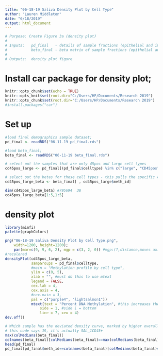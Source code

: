 ```yaml
---
title: "06-18-19 Saliva Density Plot by Cell Type"
author: "Lauren Middleton"
date: "6/18/2019"
output: html_document
---
```

```r
# Purpose: Create Figure 3a (density plot)
# 
# Inputs:   pd_final   - details of sample fractions (epithelial and immune)
#           beta_final - beta matrix of sample fractions (epithelial and immune)
#
# Outputs:  density plot figure
```

# Install car package for density plot;
```r
knitr::opts_chunk$set(echo = TRUE)
knitr::opts_knit$set(root.dir="C:/Users/HP/Documents/Research 2019")
knitr::opts_chunk$set(root.dir="C:/Users/HP/Documents/Research 2019")
#install.packages("car")
```

# Set up
```r
#load final demographics sample dataset;
pd_final <- readRDS("06-11-19 pd_final.rds")

#load beta_final;
beta_final <- readRDS("06-11-19 beta_final.rds")
```


```r
# select out the samples that are only 45pos and large cell types
cd45pos_large <- pd_final[(pd_final$celltype) %in% c("large", "CD45pos"),]

# select out the betas for these cell types - this pulls the specific columns;
cd45pos_large_beta <- beta_final[ , cd45pos_large$meth_id]

dim(cd45pos_large_beta) #795694  38
cd45pos_large_beta[1:5,1:5]
```


# density plot
```r
library(minfi)
palette(graphColors)

png("06-18-19 Saliva Density Plot by Cell Type.png",
    width=1200, height=1200);
    par(mar=c(9, 9, 6, 2), mgp = c(3, 2, 0)) #mgp:(?,distance,moves axis line)
#recolored
densityPlot(cd45pos_large_beta,
            sampGroups = pd_final$celltype,
            #main = "Methylation profile by cell type",
            ylim = c(0, 5),
            xlab = "", #must do this to use mtext
            legend = FALSE,
            cex.lab = 4,
            cex.axis = 4, 
            #cex.main = 3,
            pal = c("purple4", "lightsalmon1"))
            mtext(text = "Percent DNA Methylation", #this increases the distance between x-axis and text
                side = 1, #side 1 = bottom
                line = 7, cex = 4)
dev.off()

# Which sample has the deviated density curve, marked by higher overall DNAm?
# this code says 19, it's actually SAL_1CD45+
max(colMedians(beta_final))
colnames(beta_final)[colMedians(beta_final)==max(colMedians(beta_final))]
head(pd_final)
pd_final[pd_final$meth_id==colnames(beta_final)[colMedians(beta_final)==max(colMedians(beta_final))],]
```